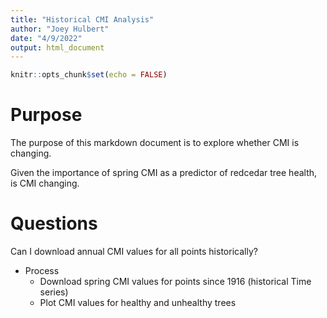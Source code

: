 ```yaml
---
title: "Historical CMI Analysis"
author: "Joey Hulbert"
date: "4/9/2022"
output: html_document
---
```


```r
knitr::opts_chunk$set(echo = FALSE)
```

# Purpose

The purpose of this markdown document is to explore whether CMI is changing.

Given the importance of spring CMI as a predictor of redcedar tree health, is CMI changing.


# Questions

Can I download annual CMI values for all points historically? 

* Process 
  + Download spring CMI values for points since 1916 (historical Time series)
  + Plot CMI values for healthy and unhealthy trees
    
  

